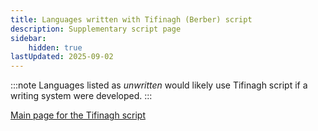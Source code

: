 ```yaml
---
title: Languages written with Tifinagh (Berber) script
description: Supplementary script page
sidebar:
    hidden: true
lastUpdated: 2025-09-02
---
```



:::note
Languages listed as _unwritten_ would likely use Tifinagh script if a writing system were developed. 
:::

<WsList script='Tfng' />

[Main page for the Tifinagh script](/scrlang/scripts/tfng)

